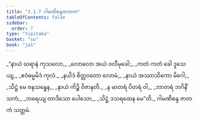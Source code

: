 ```yaml
---
title: "3.1.7 ဂါမဏိစန္ဒဇာတက"
tableOfContents: false
sidebar:
  order: 7
type: "tipitaka"
basket: "su"
book: "ja1"
---
```



<DynamicBreadcrumb />

<Division number="19" book="ja1" e="ch" v="22" p="73">

<Paragraph number="694" type="verses" book="ja1">
_“နာယံ ဃရာနံ ကုသလော,_  
_လောလော အယံ ဝလီမုခေါ;_  
_ကတံ ကတံ ခေါ ဒူသေယျ,_  
_ဧဝံဓမ္မမိဒံ ကုလံ._  

</Paragraph>

</Division>
<Division number="20" book="ja1" e="ch" v="22" p="73">

<Paragraph number="695" type="verses" book="ja1">
_နယိဒံ စိတ္တဝတော လောမံ,_  
_နာယံ အဿာသိကော မိဂေါ;_  
_သိဋ္ဌံ မေ ဇနသန္ဓေန,_  
_နာယံ ကိဉ္စိ ဝိဇာနတိ._  

</Paragraph>

</Division>
<Division number="21" book="ja1" e="ch" v="22" p="73">

<Paragraph number="696" type="verses" book="ja1">
_န မာတရံ ပိတရံ ဝါ,_  
_ဘာတရံ ဘဂိနိံ သကံ;_  
_ဘရေယျ တာဒိသော ပေါသော,_  
_သိဋ္ဌံ ဒသရထေန မေ”တိ._  


</Paragraph>
</Division>

<Paragraph number="697" type="center" book="ja1">
ဂါမဏိစန္ဒ ဇာတကံ သတ္တမံ.
</Paragraph>
